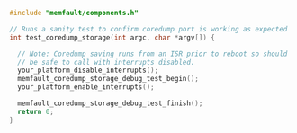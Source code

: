 ```c
#include "memfault/components.h"

// Runs a sanity test to confirm coredump port is working as expected
int test_coredump_storage(int argc, char *argv[]) {

  // Note: Coredump saving runs from an ISR prior to reboot so should
  // be safe to call with interrupts disabled.
  your_platform_disable_interrupts();
  memfault_coredump_storage_debug_test_begin();
  your_platform_enable_interrupts();

  memfault_coredump_storage_debug_test_finish();
  return 0;
}
```
